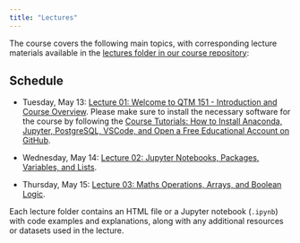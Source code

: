 ```yaml
---
title: "Lectures"
---
```


The course covers the following main topics, with corresponding lecture
materials available in the [lectures folder in our course repository](https://github.com/danilofreire/qtm151/tree/main/lectures):

## Schedule

- Tuesday, May 13: [Lecture 01: Welcome to QTM 151 - Introduction and Course Overview](https://raw.githack.com/danilofreire/qtm151-summer/main/lectures/lecture-01/01-introduction.html).
  Please make sure to install the necessary software for the course by following the [Course Tutorials: How to Install Anaconda, Jupyter, PostgreSQL, VSCode, and Open a Free Educational Account on GitHub](https://danilofreire.github.io/qtm151/tutorials/tutorials.html).

- Wednesday, May 14: [Lecture 02: Jupyter Notebooks, Packages, Variables, and Lists](https://raw.githack.com/danilofreire/qtm151-summer/main/lectures/lecture-02/02-jupyter-variables.html).

- Thursday, May 15: [Lecture 03: Maths Operations, Arrays, and Boolean Logic](https://raw.githack.com/danilofreire/qtm151-summer/main/lectures/lecture-03/03-maths-boolean.html).

Each lecture folder contains an HTML file or a Jupyter notebook (`.ipynb`) with code examples and explanations, along with any additional resources or datasets used in the lecture.
